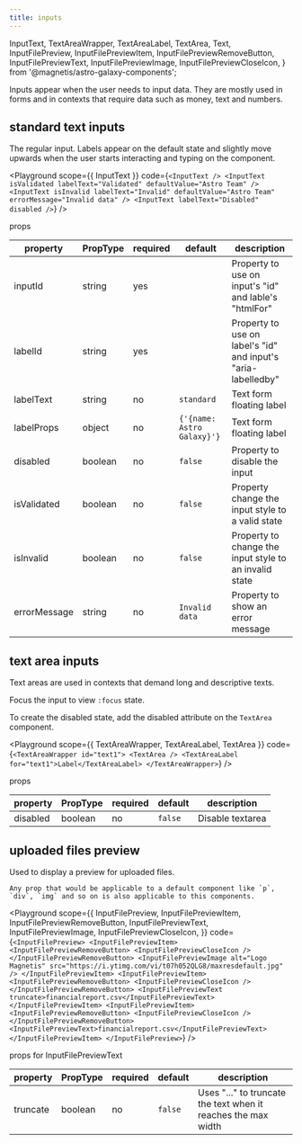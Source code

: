 ```yaml
---
title: inputs
---
```


  InputText,
  TextAreaWrapper,
  TextAreaLabel,
  TextArea,
  Text,
  InputFilePreview,
  InputFilePreviewItem,
  InputFilePreviewRemoveButton,
  InputFilePreviewText,
  InputFilePreviewImage,
  InputFilePreviewCloseIcon,
} from '@magnetis/astro-galaxy-components';

<Text font="secondary" fontSize="large" color="moon400" marginBottom={5}>
  Inputs appear when the user needs to input data. They are mostly used in forms and in contexts
  that require data such as money, text and numbers.
</Text>

## standard text inputs

The regular input. Labels appear on the default state and slightly move upwards when the user starts interacting and typing on the component.

<Playground
  scope={{ InputText }}
  code={`
    <InputText />
    <InputText isValidated labelText="Validated" defaultValue="Astro Team" />
    <InputText isInvalid labelText="Invalid" defaultValue="Astro Team" errorMessage="Invalid data" />
    <InputText labelText="Disabled" disabled />
  `}
/>

<Text as="h3">props</Text>

<PropsTableWrapper>
  <table>
    <thead>
      <tr>
        <th>property</th>
        <th>PropType</th>
        <th>required</th>
        <th>default</th>
        <th>description</th>
      </tr>
    </thead>
    <tbody>
      <tr>
        <td>inputId</td>
        <td>string</td>
        <td>yes</td>
        <td></td>
        <td>Property to use on input's "id" and lable's "htmlFor"</td>
      </tr>
      <tr>
        <td>labelId</td>
        <td>string</td>
        <td>yes</td>
        <td></td>
        <td>Property to use on label's "id" and input's "aria-labelledby" </td>
      </tr>
      <tr>
        <td>labelText</td>
        <td>string</td>
        <td>no</td>
        <td>
          <code>standard</code>
        </td>
        <td>Text form floating label</td>
      </tr>
      <tr>
        <td>labelProps</td>
        <td>object</td>
        <td>no</td>
        <td>
          <code>{'{name: Astro Galaxy}'}</code>
        </td>
        <td>Text form floating label</td>
      </tr>
      <tr>
        <td>disabled</td>
        <td>boolean</td>
        <td>no</td>
        <td>
          <code>false</code>
        </td>
        <td>Property to disable the input</td>
      </tr>
      <tr>
        <td>isValidated</td>
        <td>boolean</td>
        <td>no</td>
        <td>
          <code>false</code>
        </td>
        <td>Property change the input style to a valid state</td>
      </tr>
      <tr>
        <td>isInvalid</td>
        <td>boolean</td>
        <td>no</td>
        <td>
          <code>false</code>
        </td>
        <td>Property to change the input style to an invalid state</td>
      </tr>
      <tr>
        <td>errorMessage</td>
        <td>string</td>
        <td>no</td>
        <td>
          <code>Invalid data</code>
        </td>
        <td>Property to show an error message</td>
      </tr>
    </tbody>
  </table>
</PropsTableWrapper>

## text area inputs

Text areas are used in contexts that demand long and descriptive texts.

Focus the input to view `:focus` state.

To create the disabled state, add the disabled attribute on the `TextArea` component.

<Playground
  scope={{ TextAreaWrapper, TextAreaLabel, TextArea }}
  code={`
    <TextAreaWrapper id="text1">
      <TextArea />
      <TextAreaLabel for="text1">Label</TextAreaLabel>
    </TextAreaWrapper>
  `}
/>

<Text as="h3">props</Text>

<PropsTableWrapper>
  <table>
    <thead>
      <tr>
        <th>property</th>
        <th>PropType</th>
        <th>required</th>
        <th>default</th>
        <th>description</th>
      </tr>
    </thead>
    <tbody>
      <tr>
        <td>disabled</td>
        <td>boolean</td>
        <td>no</td>
        <td>
          <code>false</code>
        </td>
        <td>Disable textarea</td>
      </tr>
    </tbody>
  </table>
</PropsTableWrapper>

## uploaded files preview

Used to display a preview for uploaded files.

```
Any prop that would be applicable to a default component like `p`, `div`, `img` and so on is also applicable to this components.
```

<Playground
  scope={{
    InputFilePreview,
    InputFilePreviewItem,
    InputFilePreviewRemoveButton,
    InputFilePreviewText,
    InputFilePreviewImage,
    InputFilePreviewCloseIcon,
  }}
  code={`
    <InputFilePreview>
      <InputFilePreviewItem>
        <InputFilePreviewRemoveButton>
          <InputFilePreviewCloseIcon />
        </InputFilePreviewRemoveButton>
        <InputFilePreviewImage
          alt="Logo Magnetis"
          src="https://i.ytimg.com/vi/t07h052QLG8/maxresdefault.jpg"
        />
      </InputFilePreviewItem>
      <InputFilePreviewItem>
        <InputFilePreviewRemoveButton>
          <InputFilePreviewCloseIcon />
        </InputFilePreviewRemoveButton>
        <InputFilePreviewText truncate>financialreport.csv</InputFilePreviewText>
      </InputFilePreviewItem>
      <InputFilePreviewItem>
        <InputFilePreviewRemoveButton>
          <InputFilePreviewCloseIcon />
        </InputFilePreviewRemoveButton>
        <InputFilePreviewText>financialreport.csv</InputFilePreviewText>
      </InputFilePreviewItem>
    </InputFilePreview>
  `}
/>

<Text as="h3">props for InputFilePreviewText</Text>

<PropsTableWrapper>
  <table>
    <thead>
      <tr>
        <th>property</th>
        <th>PropType</th>
        <th>required</th>
        <th>default</th>
        <th>description</th>
      </tr>
    </thead>
    <tbody>
      <tr>
        <td>truncate</td>
        <td>boolean</td>
        <td>no</td>
        <td>
          <code>false</code>
        </td>
        <td>Uses "..." to truncate the text when it reaches the max width</td>
      </tr>
    </tbody>
  </table>
</PropsTableWrapper>
